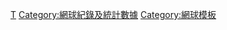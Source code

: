{{Navbox 
| name      = 李娜
| titlestyle = background: #EBC2AF;
| belowstyle = background: #EBC2AF;
| title     = [[李娜 (網球運動員)|李娜]]
| state = {{{state|autocollapse}}}
| listclass = hlist

| group1 = 相關人物
| list1 =
*[[卡洛斯·羅德里格斯|卡洛斯]]（前教練）
*姜山（丈夫及陪練員）
*{{link-en|Thomas Högstedt|Thomas Högstedt}}（前教練）
*{{link-en|Michael Mortensen|Michael Mortensen}}（前教練）
*Alex Stober（體能師）
| group2 = 職業生涯
| list2 =
*{{link-en|職業生涯統計|Li Na career statistics}}
*{{link-en|聯合會盃中國隊|China Fed Cup team}}
*[[2008年夏季奧林匹克運動會網球比賽—女子單打|北京奧運會單打成績]]
| group3 = 賽季
| list3 =
*{{link-en|李娜2013賽季|2013 Li Na tennis season|2013年}}
*[[李娜2014賽季|2014年]]

| group4style = background: #F9D251;| group4 = 澳網
| list4style = background: #FFFFCC;| list4 =
*[[2011年澳洲網球公開賽女子單打比賽|2011年亞軍]]
*[[2013年澳洲網球公開賽|2013亞軍]]
*'''[[2014年澳洲網球公開賽女子單打比賽|2014年冠軍]]'''

| group5style = background: #EBC2AF;| group5 = 法網
| list5style = background: #FBF2EE;| list5 =
*'''[[2011年法國網球公開賽女子單打比賽|2011年冠軍]]'''

| group6style = background: #CCFFCC;| group6 = 溫網
| list6style = background: #F3FFF3;| list6 =
*[[2013年温布尔登网球锦标赛|2013年八强]]

| group7style = background: #CCCCFF;| group7 = 美網
| list7style = background: #F3F3FF;| list7 =
*[[2013年美國網球公開賽男子單打比賽|2013年四強]]

| group8style = background: #FFB7C5;| group8 = 年終總決賽
| list8style = background: #FFDDF4;| list8 =
*[[2013年WTA巡迴賽總決賽 - 女子單打|2013年亞軍]]

| group9 = 相关书籍影视作品
| list9 = 
*《独自上场》（中文版自傳）
* ''Li Na: My Life''（英文版）
*《[[獨自·上場]]》
}}<noinclude>
{{DEFAULTSORT:Li, Na}}
[[Category:李娜|T]]
[[Category:網球紀錄及統計數據]]
[[Category:網球模板]]
</noinclude>